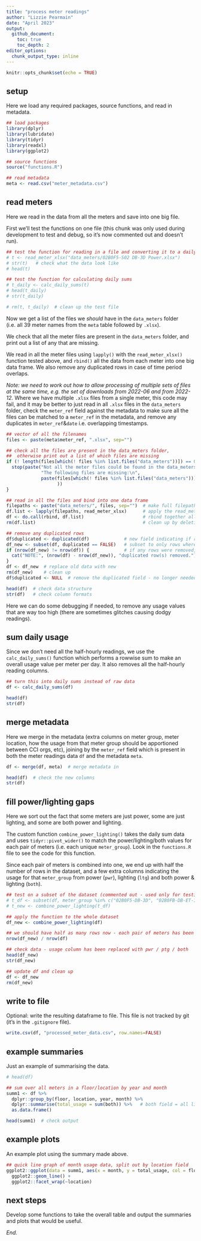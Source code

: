 ```yaml
---
title: "process meter readings"
author: "Lizzie Pearmain"
date: "April 2023"
output: 
  github_document:
    toc: true
    toc_depth: 2
editor_options: 
  chunk_output_type: inline
---
```


```r
knitr::opts_chunk$set(echo = TRUE)
```

## setup

Here we load any required packages, source functions, and read in metadata.

```r

## load packages
library(dplyr)
library(lubridate)
library(tidyr)
library(readxl)
library(ggplot2)

## source functions
source("functions.R")

## read metadata
meta <- read.csv("meter_metadata.csv")

```

## read meters

Here we read in the data from all the meters and save into one big file. 

First we'll test the functions on one file (this chunk was only used during development to test and debug, so it's now commented out and doesn't run).

```r

## test the function for reading in a file and converting it to a daily sum
# t <- read_meter_xlsx("data_meters/02B0F5-S02 DB-3D Power.xlsx")
# str(t)   # check what the data look like
# head(t)

## test the function for calculating daily sums
# t_daily <- calc_daily_sums(t)
# head(t_daily)
# str(t_daily)

# rm(t, t_daily)  # clean up the test file

```

Now we get a list of the files we *should* have in the `data_meters` folder (i.e. all 39 meter names from the `meta` table followed by `.xlsx`).

We check that all the meter files are present in the `data_meters` folder, and print out a list of any that are missing.

We read in all the meter files using `lapply()` with the `read_meter_xlsx()` function tested above, and `rbind()` all the data from each meter into one big data frame. We also remove any duplicated rows in case of time period overlaps.

*Note: we need to work out how to allow processing of multiple sets of files at the same time, e.g. the set of downloads from 2022-06 and from 2022-12.* Where we have multiple `.xlsx` files from a single meter, this code may fail, and it may be better to just read in all `.xlsx` files in the `data_meters` folder, check the `meter_ref` field against the metadata to make sure all the files can be matched to a `meter_ref` in the metadata, and remove any duplicates in `meter_ref`&`date` i.e. overlapping timestamps.

```r

## vector of all the filenames
files <- paste(meta$meter_ref, ".xlsx", sep="")

## check all the files are present in the data_meters folder,
##  otherwise print out a list of which files are missing
if (! length(files[which(! files %in% list.files("data_meters"))]) == 0) {
  stop(paste("Not all the meter files could be found in the data_meters folder.",
             "The following files are missing:\n",
             paste(files[which(! files %in% list.files("data_meters"))], collapse="\n ")
                   ))
}

## read in all the files and bind into one data frame
filepaths <- paste("data_meters/", files, sep="")  # make full filepaths instead of just filenames
df.list <- lapply(filepaths, read_meter_xlsx)      # apply the read_meter_xlsx to all filepaths and save all dataframes in a list
df <- do.call(rbind, df.list)                      # rbind together all the dataframes in the list
rm(df.list)                                        # clean up by deleting the list

## remove any duplicated rows
df$duplicated <- duplicated(df)             # new field indicating if row is a full duplicate of an earlier row
df_new <- subset(df, duplicated == FALSE)   # subset to only rows where duplicated = FALSE
if (nrow(df_new) != nrow(df)) {             # if any rows were removed, print out a note saying how many
  cat("NOTE:", (nrow(df) - nrow(df_new)), "duplicated row(s) removed.")
}
df <- df_new  # replace old data with new
rm(df_new)    # clean up
df$duplicated <- NULL  # remove the duplicated field - no longer needed

head(df)  # check data structure
str(df)   # check column formats

```

Here we can do some debugging if needed, to remove any usage values that are way too high (there are sometimes glitches causing dodgy readings).


## sum daily usage

Since we don't need all the half-hourly readings, we use the `calc_daily_sums()` function which performs a rowwise sum to make an overall usage value per meter per day. It also removes all the half-hourly reading columns.

```r

## turn this into daily sums instead of raw data
df <- calc_daily_sums(df)

head(df)
str(df)

```

## merge metadata

Here we merge in the metadata (extra columns on meter group, meter location, how the usage from that meter group should be apportioned between CCI orgs, etc), joining by the `meter_ref` field which is present in both the meter readings data `df` and the metadata `meta`.

```r

df <- merge(df, meta)  # merge metadata in

head(df)  # check the new columns
str(df)

```

## fill power/lighting gaps

Here we sort out the fact that some meters are just power, some are just lighting, and some are both power and lighting.

The custom function `combine_power_lighting()` takes the daily sum data and uses `tidyr::pivot_wider()` to match the power/lighting/both values for each pair of meters (i.e. each unique `meter_group`). Look in the `functions.R` file to see the code for this function.

Since each pair of meters is combined into one, we end up with half the number of rows in the dataset, and a few extra columns indicating the usage for that `meter_group` from power (`pwr`), lighting (`ltg`) and both power & lighting (`both`).

```r

## test on a subset of the dataset (commented out - used only for testing)
# t_df <- subset(df, meter_group %in% c("02B0F5-DB-3D", "02B0FB-DB-ET-1"))
# t_new <- combine_power_lighting(t_df)

## apply the function to the whole dataset
df_new <- combine_power_lighting(df)

## we should have half as many rows now - each pair of meters has been combined into one row
nrow(df_new) / nrow(df)

## check data - usage column has been replaced with pwr / ptg / both
head(df_new)
str(df_new)

## update df and clean up
df <- df_new
rm(df_new)

```

## write to file

Optional: write the resulting dataframe to file. This file is not tracked by git (it's in the `.gitignore` file).

```r

write.csv(df, "processed_meter_data.csv", row.names=FALSE)

```


## example summaries

Just an example of summarising the data.

```r

# head(df)

## sum over all meters in a floor/location by year and month
summ1 <- df %>%
  dplyr::group_by(floor, location, year, month) %>%
  dplyr::summarise(total_usage = sum(both)) %>%   # both field = all lighting and power usage
  as.data.frame()

head(summ1)  # check output

```


## example plots

An example plot using the summary made above.

```r

## quick line graph of month usage data, split out by location field
ggplot2::ggplot(data = summ1, aes(x = month, y = total_usage, col = floor)) +
  ggplot2::geom_line() +
  ggplot2::facet_wrap(~location)


```


## next steps

Develop some functions to take the overall table and output the summaries and plots that would be useful.


*End.*


